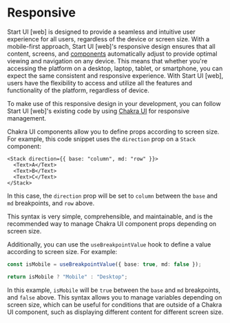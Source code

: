 # Responsive

Start UI [web] is designed to provide a seamless and intuitive user experience for all users, regardless of the device or screen size.
With a mobile-first approach, Start UI [web]'s responsive design ensures that all content, screens, and [components](/features/components)
automatically adjust to provide optimal viewing and navigation on any device. This means that whether you're accessing the platform on a desktop, laptop, tablet, or smartphone,
you can expect the same consistent and responsive experience. With Start UI [web], users have the flexibility to access
and utilize all the features and functionality of the platform, regardless of device.

To make use of this responsive design in your development, you can follow Start UI [web]'s existing code by using [Chakra UI](/technologies/chakra-ui) for responsive management.

Chakra UI components allow you to define props according to screen size. For example, this code snippet uses the `direction` prop on a `Stack` component:

```tsx
<Stack direction={{ base: "column", md: "row" }}>
  <Text>A</Text>
  <Text>B</Text>
  <Text>C</Text>
</Stack>
```

In this case, the `direction` prop will be set to `column` between the `base` and `md` breakpoints, and `row` above.

This syntax is very simple, comprehensible, and maintainable, and is the recommended way to manage Chakra UI component props depending on screen size.

Additionally, you can use the `useBreakpointValue` hook to define a value according to screen size. For example:

```ts
const isMobile = useBreakpointValue({ base: true, md: false });

return isMobile ? "Mobile" : "Desktop";
```

In this example, `isMobile` will be `true` between the `base` and `md` breakpoints, and `false` above.
This syntax allows you to manage variables depending on screen size, which can be useful for conditions that are outside of a Chakra UI component,
such as displaying different content for different screen size.
